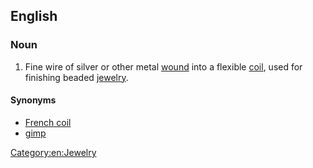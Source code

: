 ==English==

===Noun===
{{en-noun|head=[[French]] [[wire]]}}

# {{context|jewelry}} Fine wire of silver or other metal [[wound]] into a flexible [[coil]], used for finishing beaded [[jewelry]].

====Synonyms====
*[[French coil]]
*[[gimp]]

[[Category:en:Jewelry]]
